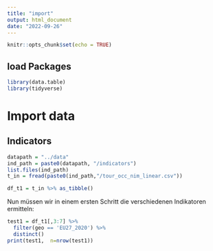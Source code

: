 ```yaml
---
title: "import"
output: html_document
date: "2022-09-26"
---
```


```r
knitr::opts_chunk$set(echo = TRUE)
```

## load Packages
```r
library(data.table)
library(tidyverse)
```

# Import data

## Indicators
```r
datapath = "../data"
ind_path = paste0(datapath, "/indicators")
list.files(ind_path)
t_in = fread(paste0(ind_path,"/tour_occ_nim_linear.csv"))

df_t1 = t_in %>% as_tibble()
```

Nun müssen wir in einem ersten Schritt die verschiedenen Indikatoren ermitteln:
```r
test1 = df_t1[,3:7] %>%
  filter(geo == 'EU27_2020') %>%
  distinct()
print(test1,  n=nrow(test1))

```